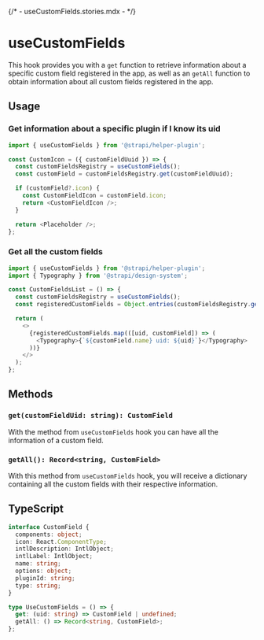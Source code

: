 {/* - useCustomFields.stories.mdx - */}


<Meta title="hooks/useCustomFields" />

# useCustomFields

This hook provides you with a `get` function to retrieve information about a specific custom field registered in the app, as well as an `getAll` function to obtain information about all custom fields registered in the app.

## Usage

### Get information about a specific plugin if I know its uid

```js
import { useCustomFields } from '@strapi/helper-plugin';

const CustomIcon = ({ customFieldUuid }) => {
  const customFieldsRegistry = useCustomFields();
  const customField = customFieldsRegistry.get(customFieldUuid);

  if (customField?.icon) {
    const CustomFieldIcon = customField.icon;
    return <CustomFieldIcon />;
  }

  return <Placeholder />;
};
```

### Get all the custom fields

```js
import { useCustomFields } from '@strapi/helper-plugin';
import { Typography } from '@strapi/design-system';

const CustomFieldsList = () => {
  const customFieldsRegistry = useCustomFields();
  const registeredCustomFields = Object.entries(customFieldsRegistry.getAll());

  return (
    <>
      {registeredCustomFields.map(([uid, customField]) => (
        <Typography>{`${customField.name} uid: ${uid}`}</Typography>
      ))}
    </>
  );
};
```

## Methods

### `get(customFieldUid: string): CustomField`

With the method from `useCustomFields` hook you can have all the information of a custom field.

### `getAll(): Record<string, CustomField>`

With this method from `useCustomFields` hook, you will receive a dictionary containing all the custom fields with their respective information.

## TypeScript

```ts
interface CustomField {
  components: object;
  icon: React.ComponentType;
  intlDescription: IntlObject;
  intlLabel: IntlObject;
  name: string;
  options: object;
  pluginId: string;
  type: string;
}

type UseCustomFields = () => {
  get: (uid: string) => CustomField | undefined;
  getAll: () => Record<string, CustomField>;
};
```
